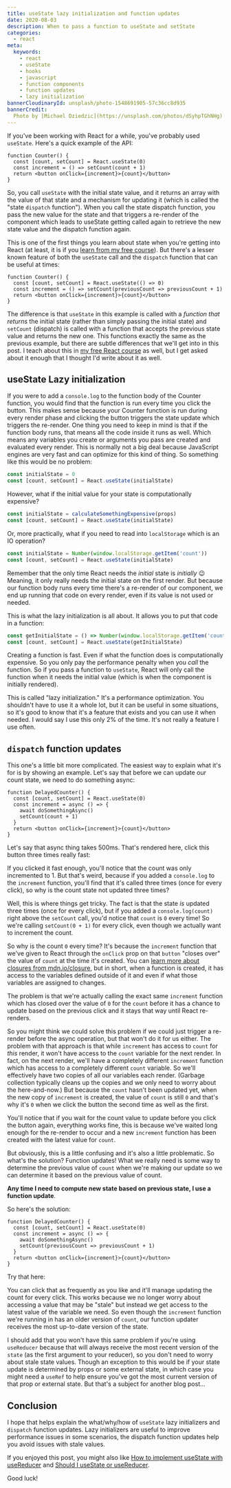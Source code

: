 ```yaml
---
title: useState lazy initialization and function updates
date: 2020-08-03
description: When to pass a function to useState and setState
categories:
  - react
meta:
  keywords:
    - react
    - useState
    - hooks
    - javascript
    - function components
    - function updates
    - lazy initialization
bannerCloudinaryId: unsplash/photo-1548691905-57c36cc8d935
bannerCredit:
  Photo by [Michael Dziedzic](https://unsplash.com/photos/dSyhpTGhNHg)
---
```



If you've been working with React for a while, you've probably used `useState`.
Here's a quick example of the API:

```tsx
function Counter() {
  const [count, setCount] = React.useState(0)
  const increment = () => setCount(count + 1)
  return <button onClick={increment}>{count}</button>
}
```

So, you call `useState` with the initial state value, and it returns an array
with the value of that state and a mechanism for updating it (which is called
the "state `dispatch` function"). When you call the state dispatch function, you
pass the new value for the state and that triggers a re-render of the component
which leads to useState getting called again to retrieve the new state value and
the dispatch function again.

This is one of the first things you learn about state when you're getting into
React (at least, it is if you
[learn from my free course](https://kcd.im/beginner-react)). But there's a
lesser known feature of both the `useState` call and the `dispatch` function
that can be useful at times:

```tsx
function Counter() {
  const [count, setCount] = React.useState(() => 0)
  const increment = () => setCount(previousCount => previousCount + 1)
  return <button onClick={increment}>{count}</button>
}
```

The difference is that `useState` in this example is called with a _function
that returns_ the initial state (rather than simply passing the initial state)
and `setCount` (dispatch) is called with a function that accepts the previous
state value and returns the new one. This functions exactly the same as the
previous example, but there are subtle differences that we'll get into in this
post. I teach about this in
[my free React course](https://kcd.im/beginner-react) as well, but I get asked
about it enough that I thought I'd write about it as well.

## useState Lazy initialization

If you were to add a `console.log` to the function body of the Counter function,
you would find that the function is run every time you click the button. This
makes sense because your Counter function is run during every render phase and
clicking the button triggers the state update which triggers the re-render. One
thing you need to keep in mind is that if the function body runs, that means all
the code inside it runs as well. Which means any variables you create or
arguments you pass are created and evaluated every render. This is normally not
a big deal because JavaScript engines are very fast and can optimize for this
kind of thing. So something like this would be no problem:

```js
const initialState = 0
const [count, setCount] = React.useState(initialState)
```

However, what if the initial value for your state is computationally expensive?

```js
const initialState = calculateSomethingExpensive(props)
const [count, setCount] = React.useState(initialState)
```

Or, more practically, what if you need to read into `localStorage` which is an
IO operation?

```js
const initialState = Number(window.localStorage.getItem('count'))
const [count, setCount] = React.useState(initialState)
```

Remember that the only time React needs the _initial_ state is _initially_ 😉
Meaning, it only really needs the initial state on the first render. But because
our function body runs every time there's a re-render of our component, we end
up running that code on every render, even if its value is not used or needed.

This is what the lazy initialization is all about. It allows you to put that
code in a function:

```js
const getInitialState = () => Number(window.localStorage.getItem('count'))
const [count, setCount] = React.useState(getInitialState)
```

Creating a function is fast. Even if what the function does is computationally
expensive. So you only pay the performance penalty when you _call_ the function.
So if you pass a function to `useState`, React will only call the function when
it needs the initial value (which is when the component is initially rendered).

This is called "lazy initialization." It's a performance optimization. You
shouldn't have to use it a whole lot, but it can be useful in some situations,
so it's good to know that it's a feature that exists and you can use it when
needed. I would say I use this only 2% of the time. It's not really a feature I
use often.

## `dispatch` function updates

This one's a little bit more complicated. The easiest way to explain what it's
for is by showing an example. Let's say that before we can update our count
state, we need to do something async:

```tsx
function DelayedCounter() {
  const [count, setCount] = React.useState(0)
  const increment = async () => {
    await doSomethingAsync()
    setCount(count + 1)
  }
  return <button onClick={increment}>{count}</button>
}
```

Let's say that async thing takes 500ms. That's rendered here, click this button
three times really fast:

<Rendered>
  <DelayedCounterBug />
</Rendered>

If you clicked it fast enough, you'll notice that the count was only incremented
to 1. But that's weird, because if you added a `console.log` to the `increment`
function, you'll find that it's called three times (once for every click), so
why is the count state not updated three times?

Well, this is where things get tricky. The fact is that the state _is_ updated
three times (once for every click), but if you added a `console.log(count)`
right above the `setCount` call, you'd notice that `count` is `0` every time! So
we're calling `setCount(0 + 1)` for every click, even though we actually want to
increment the count.

So why is the count `0` every time? It's because the `increment` function that
we've given to React through the `onClick` prop on that `button` "closes over"
the value of `count` at the time it's created. You can
[learn more about closures from mdn.io/closure](https://mdn.io/closure), but in
short, when a function is created, it has access to the variables defined
outside of it and even if what those variables are assigned to changes.

The problem is that we're actually calling the exact same `increment` function
which has closed over the value of `0` for the `count` before it has a chance to
update based on the previous click and it stays that way until React re-renders.

So you might think we could solve this problem if we could just trigger a
re-render before the async operation, but that won't do it for us either. The
problem with that approach is that while `increment` has access to `count` for
_this_ render, it won't have access to the `count` variable for the next render.
In fact, on the next render, we'll have a completely different `increment`
function which has access to a completely different `count` variable. So we'll
effectively have two copies of all our variables each render. (Garbage
collection typically cleans up the copies and we only need to worry about the
here-and-now.) But because the `count` hasn't been updated yet, when the new
copy of `increment` is created, the value of `count` is still `0` and that's why
it's `0` when we click the button the second time as well as the first.

You'll notice that if you wait for the count value to update before you click
the button again, everything works fine, this is because we've waited long
enough for the re-render to occur and a new `increment` function has been
created with the latest value for `count`.

But obviously, this is a little confusing and it's also a little problematic. So
what's the solution? Function updates! What we really need is some way to
determine the previous value of `count` when we're making our update so we can
determine it based on the previous value of count.

**Any time I need to compute new state based on previous state, I use a function
update**.

So here's the solution:

```tsx
function DelayedCounter() {
  const [count, setCount] = React.useState(0)
  const increment = async () => {
    await doSomethingAsync()
    setCount(previousCount => previousCount + 1)
  }
  return <button onClick={increment}>{count}</button>
}
```

Try that here:

<Rendered>
  <DelayedCounterWorking />
</Rendered>

You can click that as frequently as you like and it'll manage updating the count
for every click. This works because we no longer worry about accessing a value
that may be "stale" but instead we get access to the latest value of the
variable we need. So even though the `increment` function we're running in has
an older version of `count`, our function updater receives the most up-to-date
version of the state.

I should add that you won't have this same problem if you're using `useReducer`
because that will always receive the most recent version of the `state` (as the
first argument to your reducer), so you don't need to worry about stale state
values. Though an exception to this would be if your state update is determined
by props or some external state, in which case you might need a `useRef` to help
ensure you've got the most current version of that prop or external state. But
that's a subject for another blog post...

## Conclusion

I hope that helps explain the what/why/how of `useState` lazy initializers and
`dispatch` function updates. Lazy initializers are useful to improve performance
issues in some scenarios, the dispatch function updates help you avoid issues
with stale values.

If you enjoyed this post, you might also like
[How to implement useState with useReducer](/blog/how-to-implement-usestate-with-usereducer)
and [Should I useState or useReducer](/blog/should-i-usestate-or-usereducer).

Good luck!
